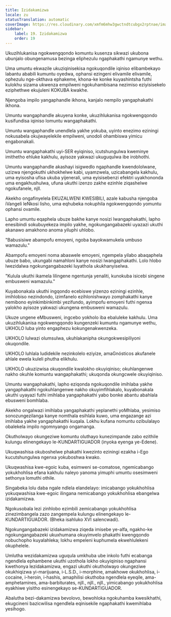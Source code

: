 ```yaml
---
title: Izidakamizwa
locale: zu
statusTranslation: automatic
coverImage: https://res.cloudinary.com/xmfm6mhw3gwctndtcubgx2rptnae/image/upload/v1741354419/small_cover_la_gran_rebelion_28716e29d2.webp
sidebar:
    label: 19. Izidakamizwa
    order: 19
---
```

Ukuzihlukanisa ngokwengqondo komuntu kusenza sikwazi ukubona ubunjalo obungenamusa bezinga eliphezulu ngaphakathi ngamunye wethu.

Uma umuntu ekwazile ukuziqinisekisa ngokuqondile iqiniso elibambekayo labantu ababili kumuntu oyedwa, ophansi ezingeni elivamile elivamile, ophezulu nge-okthava ephakeme, khona-ke konke kuyashintsha futhi kulokhu sizama ukwenza empilweni ngokuhambisana nezimiso eziyisisekelo eziphethwe ekujuleni KOKUBA kwakhe.

Njengoba impilo yangaphandle ikhona, kanjalo nempilo yangaphakathi ikhona.

Umuntu wangaphandle akuyena konke, ukuzihlukanisa ngokwengqondo kusifundisa iqiniso lomuntu wangaphakathi.

Umuntu wangaphandle unendlela yakhe yokuba, uyinto enezimo eziningi nokusabela okujwayelekile empilweni, unodoli ohambiswa yimicu engabonakali.

Umuntu wangaphakathi uyi-SER eyiqiniso, icutshungulwa kweminye imithetho ehluke kakhulu, ayisoze yakwazi ukuguqulwa ibe irobhothi.

Umuntu wangaphandle akashayi isigwedlo ngaphandle kwendololwane, uzizwa njengokuthi ukhokhelwe kabi, uyamzwela, uzicabangela kakhulu, uma eyisosha ufisa ukuba yijenerali, uma eyisisebenzi efektri uyakhononda uma engakhushulwa, ufuna ukuthi izenzo zakhe ezinhle ziqashelwe ngokufanele, njll.

Akekho ongafinyelela EKUZALWENI KWESIBILI, azale kabusha njengoba iVangeli leNkosi lisho, uma eqhubeka nokuphila ngokwengqondo yomuntu ophansi ovamile.

Lapho umuntu eqaphela ubuze bakhe kanye nosizi lwangaphakathi, lapho enesibindi sokubuyekeza impilo yakhe, ngokungangabazeki uyazazi ukuthi akanawo amakhono anoma yiluphi uhlobo.

"Babusisiwe abampofu emoyeni, ngoba bayokwamukela umbuso wamazulu."

Abampofu emoyeni noma abaswele emoyeni, ngempela yilabo abaqaphela ubuze babo, ukungabi namahloni kanye nosizi lwangaphakathi. Lolo hlobo lwezidalwa ngokungangabazeki luyathola ukukhanyiselwa.

"Kulula ukuthi ikamela lilingene ngentunja yenaliti, kunokuba isicebi singene embusweni wamazulu."

Kuyabonakala ukuthi ingqondo ecebiswe yizenzo eziningi ezinhle, imihlobiso nezindondo, izimfanelo ezihlonishwayo zomphakathi kanye nemibono eyinkimbinkimbi yezifundo, ayimpofu emoyeni futhi ngenxa yalokho ayisoze yakwazi ukungena embusweni wamazulu.

Ukuze ungene eMbusweni, ingcebo yokholo iba ebaluleke kakhulu. Uma ukuzihlukanisa ngokwengqondo kungenzeki kumuntu ngamunye wethu, UKHOLO luba yinto engaphezu kokungenakwenzeka.

UKHOLO lulwazi olumsulwa, ukuhlakanipha okungokwesipiliyoni okuqondile.

UKHOLO luhlala ludidekile nezinkolelo eziyize, amaGnósticos akufanele ahlale ewela kuleli phutha elikhulu.

UKHOLO ukuzizwisa okuqondile kwalokho okuyiqiniso; okuhlangenwe nakho okuhle komuntu wangaphakathi; ukuqonda okungcwele okuyiqiniso.

Umuntu wangaphakathi, lapho eziqonda ngokuqondile imihlaba yakhe yangaphakathi ngokuhlangenwe nakho okuyimfihlakalo, kuyabonakala ukuthi uyayazi futhi imihlaba yangaphakathi yabo bonke abantu abahlala ebusweni bomhlaba.

Akekho ongalwazi imihlaba yangaphakathi yeplanethi yoMhlaba, yesimiso sonozungezilanga kanye nomthala esihlala kuwo, uma engazange azi imihlaba yakhe yangaphakathi kuqala. Lokhu kufana nomuntu ozibulalayo obalekela impilo ngomnyango ongamanga.

Okutholwayo okungeziwe komuntu oluthayo kunezimpande zabo ezithile kulungu elinengekayo le-KUNDARTIGUADOR (inyoka eyenga ye-Edene).

Ukuqwashisa okuboshelwe phakathi kwezinto eziningi ezakha i-Ego kucutshungulwa ngenxa yokuboshwa kwako.

Ukuqwashisa kwe-egoic kuba, esimweni se-comatose, ngemicabango yokukhohlisa efana kakhulu naleyo yanoma yimuphi umuntu osesimweni sethonya lomuthi othile.

Singabeka lolu daba ngale ndlela elandelayo: imicabango yokukhohlisa yokuqwashisa kwe-egoic ilingana nemicabango yokukhohlisa ebangelwa izidakamizwa.

Ngokusobala lezi zinhlobo ezimbili zemicabango yokukhohlisa zinezimbangela zazo zangempela kulungu elinengekayo le-KUNDARTIGUADOR. (Bheka isahluko XVI salencwadi).

Ngokungangabazeki izidakamizwa ziqeda imisebe ye-alfa, ngakho-ke ngokungangabazeki ukuxhumana okuyimvelo phakathi kwengqondo nobuchopho kuyalahleka; lokhu empeleni kuphumela ekwehlulekeni okuphelele.

Umlutha wezidakamizwa uguqula umkhuba ube inkolo futhi ecabanga ngendlela ephambene ukuthi uzothola lokho okuyiqiniso ngaphansi kwethonya lezidakamizwa, engazi ukuthi okutholwayo okungeziwe okukhiqizwa yi-marijuana, i-L.S.D., i-morphine, amakhowe okukhohlisa, i-cocaine, i-heroin, i-hashis, amaphilisi okuthoba ngendlela eyeqile, ama-amphetamines, ama-barbiturates, njll., njll., njll., yimicabango yokukhohlisa eyakhiwe yisitho esinengekayo se-KUNDARTIGUADOR.

Abalutha bezi-dakamizwa bevolovo, bewohloka ngokuhamba kwesikhathi, ekugcineni bazicwilisa ngendlela eqinisekile ngaphakathi kwemihlaba yesihogo.

